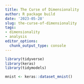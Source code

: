 ```yaml
---
title: The Curse of Dimensionality
author: R package build
date: '2023-05-28'
slug: the-curse-of-dimensionality
tags:
- dimensionality
- analysis
editor_options:
  chunk_output_type: console
---
```

```r
library(tidyverse)
library(keras)
library(tidymodels)
```

```r
mnist <- keras::dataset_mnist()
```


